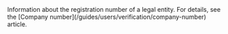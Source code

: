 
  

  

  

  
<ResponseField name="CompanyNumber" type="string" >    
Information about the registration number of a legal entity. For details, see the [Company number](/guides/users/verification/company-number) article. 

<Expandable title="properties"><CompanyNumber3Response />  
<CountryCode1Response />  
<IsValidResponse />  
<ValidationRulesResponse />  
  

</Expandable> 
</ResponseField>